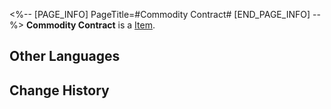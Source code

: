<%-- [PAGE_INFO]
PageTitle=#Commodity Contract#
[END_PAGE_INFO] --%>
{{Item Infobox
|title       = Commodity Contract
|id          = 140103
|image       = Item Commodity Contract.png
|type        = 
|invCategory = Missions
|rarity      = 3
|effect      = 
|description = Commodity contract for the auction. Use it to get paid based on the value of the goods.
}}
{{Description|1=''"They always put 'Handle with Care' on the contract but everyone ignores it."''}}
'''Commodity Contract''' is a [[Item]].

==Other Languages==
{{Other Languages
|en   = Commodity Contract
|zhs  = 商品委托合同
|zht  = 商品委託合約
|ja   = 商品委託契約書
|ko   = 상품 의뢰 계약서
|es   = Contrato de consignación de producto
|fr   = Contrat de marchandises
|ru   = Товарный контракт
|th   = สัญญาซื้อขาย
|vi   = Hợp Đồng Ủy Thác Hàng Hóa
|de   = Handelsvertrag
|id   = Kontrak Komoditas
|pt   = Contrato de Mercadoria
}}

==Change History==
{{Change History|2.0}}